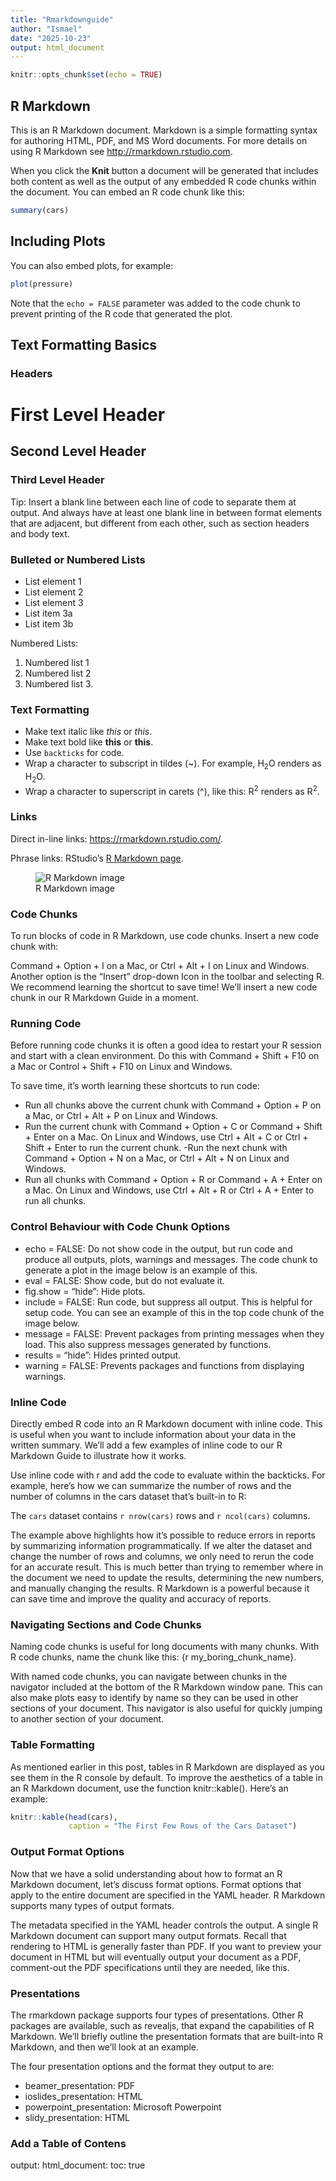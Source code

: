 ```yaml
---
title: "Rmarkdownguide"
author: "Ismael"
date: "2025-10-23"
output: html_document
---
```


```r
knitr::opts_chunk$set(echo = TRUE)
```

## R Markdown

This is an R Markdown document. Markdown is a simple formatting syntax for authoring HTML, PDF, and MS Word documents. For more details on using R Markdown see <http://rmarkdown.rstudio.com>.

When you click the **Knit** button a document will be generated that includes both content as well as the output of any embedded R code chunks within the document. You can embed an R code chunk like this:

```r
summary(cars)
```

## Including Plots

You can also embed plots, for example:

```r
plot(pressure)
```

Note that the `echo = FALSE` parameter was added to the code chunk to prevent printing of the R code that generated the plot.

## Text Formatting Basics
### Headers

# First Level Header

## Second Level Header

### Third Level Header

Tip: Insert a blank line between each line of code to separate them at output. And always have at least one blank line in between format elements that are adjacent, but different from each other, such as section headers and body text.

### Bulleted or Numbered Lists

* List element 1
* List element 2
* List element 3
 * List item 3a
 * List item 3b

Numbered Lists:

1. Numbered list 1
1. Numbered list 2
1. Numbered list 3.


### Text Formatting

* Make text italic like *this* or _this_. 
* Make text bold like **this** or __this__.
* Use `backticks` for code.
* Wrap a character to subscript in tildes (~). For example, H~2~O renders as H~2~O.
* Wrap a character to superscript in carets (^), like this: R^2^ renders as R^2^.


### Links

Direct in-line links: <https://rmarkdown.rstudio.com/>.

Phrase links: RStudio's [R Markdown page](https://rmarkdown.rstudio.com/).

![R Markdown image](https://www.dataquest.io/wp-content/uploads/2020/06/r-markdown-1536x976.jpg)


### Code Chunks
To run blocks of code in R Markdown, use code chunks. Insert a new code chunk with:

Command + Option + I on a Mac, or Ctrl + Alt + I on Linux and Windows.
Another option is the “Insert” drop-down Icon in the toolbar and selecting R.
We recommend learning the shortcut to save time! We’ll insert a new code chunk in our R Markdown Guide in a moment.


### Running Code

Before running code chunks it is often a good idea to restart your R session and start with a clean environment. Do this with Command + Shift + F10 on a Mac or Control + Shift + F10 on Linux and Windows.

To save time, it’s worth learning these shortcuts to run code:

- Run all chunks above the current chunk with Command + Option + P on a Mac, or Ctrl + Alt + P on Linux and Windows.
- Run the current chunk with Command + Option + C or Command + Shift + Enter on a Mac. On Linux and Windows, use Ctrl + Alt + C or Ctrl + Shift + Enter to run the current chunk.
-Run the next chunk with Command + Option + N on a Mac, or Ctrl + Alt + N on Linux and Windows.
- Run all chunks with Command + Option + R or Command + A + Enter on a Mac. On Linux and Windows, use Ctrl + Alt + R or Ctrl + A + Enter to run all chunks.


### Control Behaviour with Code Chunk Options

- echo = FALSE: Do not show code in the output, but run code and produce all outputs, plots, warnings and messages. The code chunk to generate a plot in the image below is an example of this.
- eval = FALSE: Show code, but do not evaluate it.
- fig.show = "hide": Hide plots.
- include = FALSE: Run code, but suppress all output. This is helpful for setup code. You can see an example of this in the top code chunk of the image below.
- message = FALSE: Prevent packages from printing messages when they load. This also suppress messages generated by functions.
- results = "hide": Hides printed output.
- warning = FALSE: Prevents packages and functions from displaying warnings.


### Inline Code

Directly embed R code into an R Markdown document with inline code. This is useful when you want to include information about your data in the written summary. We’ll add a few examples of inline code to our R Markdown Guide to illustrate how it works.

Use inline code with r and add the code to evaluate within the backticks. For example, here’s how we can summarize the number of rows and the number of columns in the cars dataset that’s built-in to R:

The `cars` dataset contains `r nrow(cars)` rows and `r ncol(cars)` columns.

The example above highlights how it’s possible to reduce errors in reports by summarizing information programmatically. If we alter the dataset and change the number of rows and columns, we only need to rerun the code for an accurate result. This is much better than trying to remember where in the document we need to update the results, determining the new numbers, and manually changing the results. R Markdown is a powerful because it can save time and improve the quality and accuracy of reports.


### Navigating Sections and Code Chunks


Naming code chunks is useful for long documents with many chunks. With R code chunks, name the chunk like this: {r my_boring_chunk_name}.

With named code chunks, you can navigate between chunks in the navigator included at the bottom of the R Markdown window pane. This can also make plots easy to identify by name so they can be used in other sections of your document. This navigator is also useful for quickly jumping to another section of your document.


### Table Formatting

As mentioned earlier in this post, tables in R Markdown are displayed as you see them in the R console by default. To improve the aesthetics of a table in an R Markdown document, use the function knitr::kable(). Here’s an example:

```r
knitr::kable(head(cars),
             caption = "The First Few Rows of the Cars Dataset")
```


### Output Format Options

Now that we have a solid understanding about how to format an R Markdown document, let’s discuss format options. Format options that apply to the entire document are specified in the YAML header. R Markdown supports many types of output formats.

The metadata specified in the YAML header controls the output. A single R Markdown document can support many output formats. Recall that rendering to HTML is generally faster than PDF. If you want to preview your document in HTML but will eventually output your document as a PDF, comment-out the PDF specifications until they are needed, like this.


### Presentations

The rmarkdown package supports four types of presentations. Other R packages are available, such as revealjs, that expand the capabilities of R Markdown. We’ll briefly outline the presentation formats that are built-into R Markdown, and then we’ll look at an example.

The four presentation options and the format they output to are:

- beamer_presentation: PDF
- ioslides_presentation: HTML
- powerpoint_presentation: Microsoft Powerpoint
- slidy_presentation: HTML


### Add a Table of Contens

output:
 html_document:
        toc: true
        
        



